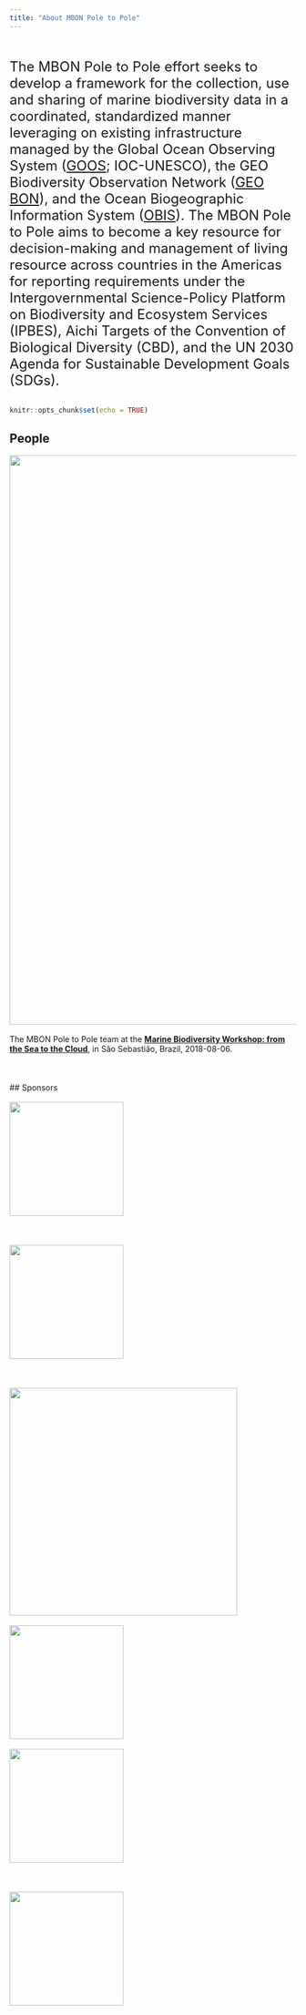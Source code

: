 ```yaml
---
title: "About MBON Pole to Pole"
---
```

<br>
<br>
<font size="5"> 
The MBON Pole to Pole effort seeks to develop a framework for the collection, use and sharing of marine biodiversity data in a coordinated, standardized manner leveraging on existing infrastructure managed by the Global Ocean Observing System ([GOOS](http://www.goosocean.org/); IOC-UNESCO), the GEO Biodiversity Observation Network ([GEO BON](https://geobon.org/)), and the Ocean Biogeographic Information System ([OBIS](http://iobis.org/)). The MBON Pole to Pole aims to become a key resource for decision-making and management of living resource across countries in the Americas for reporting requirements under the Intergovernmental Science-Policy Platform on Biodiversity and Ecosystem Services (IPBES), Aichi Targets of the Convention of Biological Diversity (CBD), and the UN 2030 Agenda for Sustainable Development Goals (SDGs).
</font>
<br>
<br>
```r
knitr::opts_chunk$set(echo = TRUE)
```
## People

<img width="1000px" src="images/P2P_group CebiMar.JPG"/>
<br>
<br>
The MBON Pole to Pole team at the [**Marine Biodiversity Workshop: from the Sea to the Cloud**](https://marinebon.github.io/p2p-brazil-workshop/), in São Sebastião, Brazil, 2018-08-06.
<br>
<br>
<br>
<br>
## Sponsors
<br>
<br>
<img width="200px" src="images/logo_AmeriGEOSS.svg"/>
<br>
<br>
<br>
<br>
<img width="200px" src="images/MBON_logo.jpg"/>
<br>
<br>
<br>
<br>
<img width="400px" src="images/GOOS_Biology-and-Ecosystems_WhiteUNFRAMED2_logo.png"/>
<br>
<br>
<img width="200px" src="images/obis_logo.jpg"/>
<br>
<br>
<img width="200px" src="images/logo_NASA.svg"/>
<br>
<br>
<br>
<br>
<img width="200px" src="images/logo_NOAA.svg"/>


